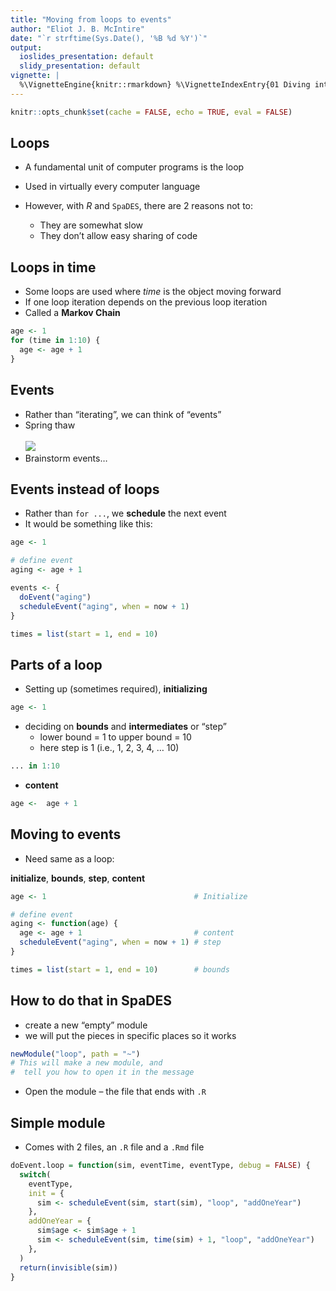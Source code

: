 ```yaml
---
title: "Moving from loops to events"
author: "Eliot J. B. McIntire"
date: "`r strftime(Sys.Date(), '%B %d %Y')`"
output:
  ioslides_presentation: default
  slidy_presentation: default
vignette: |
  %\VignetteEngine{knitr::rmarkdown} %\VignetteIndexEntry{01 Diving into SpaDES} %\VignetteDepends{SpaDES.core, SpaDES.tools} %\VignetteKeyword{discrete event simulation, spatial simulation models, workshops} %\VignetteEncoding{UTF-8}
---
```


```r
knitr::opts_chunk$set(cache = FALSE, echo = TRUE, eval = FALSE)
```

## Loops

- A fundamental unit of computer programs is the loop
- Used in virtually every computer language
- However, with *R* and `SpaDES`, there are 2 reasons not to:

    - They are somewhat slow
    - They don't allow easy sharing of code
  
## Loops in time

- Some loops are used where *time* is the object moving forward
- If one loop iteration depends on the previous loop iteration 
- Called a **Markov Chain**

```r
age <- 1
for (time in 1:10) {
  age <- age + 1
}
```

## Events

- Rather than "iterating", we can think of "events"
- Spring thaw  
<br>
![](http://www.premier-roofing.com/wp-content/uploads/2014/03/stock-footage-spring-thaw-time-lapse.jpg)
- Brainstorm events...

## Events instead of loops

- Rather than `for ...`, we **schedule** the next event
- It would be something like this:

```r
age <- 1

# define event
aging <- age + 1

events <- {
  doEvent("aging")
  scheduleEvent("aging", when = now + 1)
}

times = list(start = 1, end = 10) 
```


## Parts of a loop

- Setting up (sometimes required), **initializing**
```r
age <- 1
```

- deciding on **bounds** and **intermediates** or "step"
    - lower bound = 1 to upper bound = 10
    - here step is 1 (i.e., 1, 2, 3, 4, ... 10)

```r
... in 1:10
```

- **content**
```r
age <-  age + 1
```

## Moving to events

- Need same as a loop: 

**initialize**, **bounds**, **step**, **content**

```r
age <- 1                                 # Initialize

# define event
aging <- function(age) {
  age <- age + 1                         # content
  scheduleEvent("aging", when = now + 1) # step
}

times = list(start = 1, end = 10)        # bounds

```

## How to do that in SpaDES

- create a new "empty" module
- we will put the pieces in specific places so it works

```r
newModule("loop", path = "~")
# This will make a new module, and 
#  tell you how to open it in the message 
```

- Open the module -- the file that ends with `.R`

## Simple module

- Comes with 2 files, an `.R` file and a `.Rmd` file

```r
doEvent.loop = function(sim, eventTime, eventType, debug = FALSE) {
  switch(
    eventType,
    init = {
      sim <- scheduleEvent(sim, start(sim), "loop", "addOneYear")
    },
    addOneYear = {
      sim$age <- sim$age + 1
      sim <- scheduleEvent(sim, time(sim) + 1, "loop", "addOneYear")
    },
  )
  return(invisible(sim))
}
```

